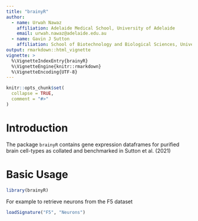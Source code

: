 ```yaml
---
title: "brainyR"
author: 
  - name: Urwah Nawaz 
    affiliation: Adelaide Medical School, University of Adelaide 
    email: urwah.nawaz@adelaide.edu.au
  - name: Gavin J Sutton 
    affiliation: School of Biotechnology and Biological Sciences, University of New South Wales 
output: rmarkdown::html_vignette
vignette: >
  %\VignetteIndexEntry{brainyR}
  %\VignetteEngine{knitr::rmarkdown}
  %\VignetteEncoding{UTF-8}
---
```


```r
knitr::opts_chunk$set(
  collapse = TRUE,
  comment = "#>"
)
```


# Introduction

The package `brainyR` contains gene expression dataframes for purified brain cell-types as collated and benchmarked in Sutton et al. (2021)

# Basic Usage 


```r
library(brainyR)
```


For example to retrieve neurons from the F5 dataset 

```r
loadSignature("F5", "Neurons")
```
